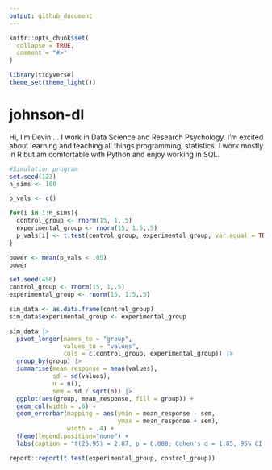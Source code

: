 ```yaml
---
output: github_document
---
```



```r
knitr::opts_chunk$set(
  collapse = TRUE,
  comment = "#>"
)
```

```r
library(tidyverse)
theme_set(theme_light())
```


# johnson-dl

<!-- badges: start -->
<!-- badges: end -->

Hi, I'm Devin ... I work in Data Science and Research Psychology. I'm excited about learning and teaching all things programming, statistics. I work mostly in R but am comfortable with Python and enjoy working in SQL.


```r
#Simulation program 
set.seed(123)
n_sims <- 100

p_vals <- c()

for(i in 1:n_sims){
  control_group <- rnorm(15, 1,.5)
  experimental_group <- rnorm(15, 1.5,.5)
  p_vals[i] <- t.test(control_group, experimental_group, var.equal = TRUE, conf.int = .95)$p.value
}

power <- mean(p_vals < .05)
power
```








```r
set.seed(456)
control_group <- rnorm(15, 1,.5)
experimental_group <- rnorm(15, 1.5,.5)

sim_data <- as.data.frame(control_group)
sim_data$experimental_group <- experimental_group

sim_data |>
  pivot_longer(names_to = "group",
               values_to = "values",
               cols = c(control_group, experimental_group)) |>
  group_by(group) |>
  summarise(mean_response = mean(values),
            sd = sd(values),
            n = n(),
            sem = sd / sqrt(n)) |>
  ggplot(aes(group, mean_response, fill = group)) +
  geom_col(width = .6) +
  geom_errorbar(mapping = aes(ymin = mean_response - sem,
                              ymax = mean_response + sem),
                width = .4) +
  theme(legend.position="none") +
  labs(caption = "t(26.95) = 2.87, p = 0.008; Cohen's d = 1.05, 95% CI [0.27, 1.81])")
```


```r

report::report(t.test(experimental_group, control_group))
```

